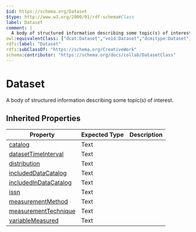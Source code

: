 ```yaml
---
$id: https://schema.org/Dataset
$type: http://www.w3.org/2000/01/rdf-schema#Class
label: Dataset
comment: |
  A body of structured information describing some topic(s) of interest.
owl:equivalentClass: ["dcat:Dataset","void:Dataset","dcmitype:Dataset"]
rdfs:label: "Dataset"
rdfs:subClassOf: "https://schema.org/CreativeWork"
schema:contributor: "https://schema.org/docs/collab/DatasetClass"
---
```


# Dataset

A body of structured information describing some topic(s) of interest.

## Inherited Properties

| Property | Expected Type | Description |
| --- | --- | --- |
| [catalog](https://schema.org/catalog) | Text |  |
| [datasetTimeInterval](https://schema.org/datasetTimeInterval) | Text |  |
| [distribution](https://schema.org/distribution) | Text |  |
| [includedDataCatalog](https://schema.org/includedDataCatalog) | Text |  |
| [includedInDataCatalog](https://schema.org/includedInDataCatalog) | Text |  |
| [issn](https://schema.org/issn) | Text |  |
| [measurementMethod](https://schema.org/measurementMethod) | Text |  |
| [measurementTechnique](https://schema.org/measurementTechnique) | Text |  |
| [variableMeasured](https://schema.org/variableMeasured) | Text |  |
